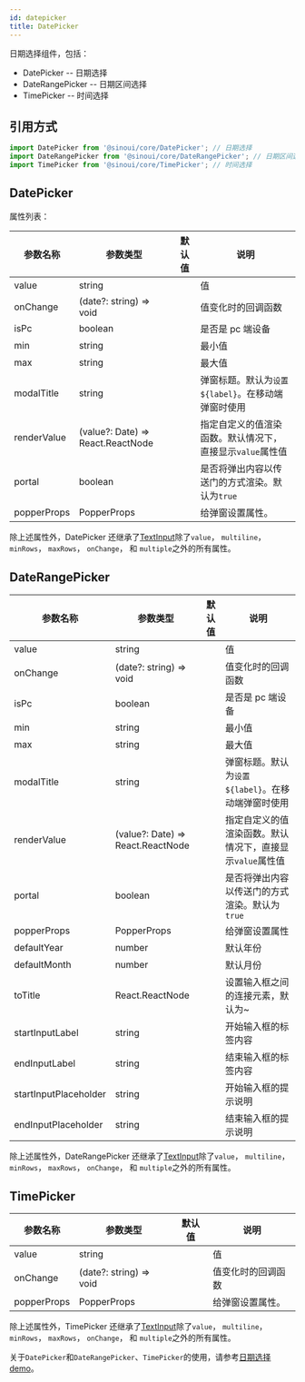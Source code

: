 ```yaml
---
id: datepicker
title: DatePicker
---
```


日期选择组件，包括：

- DatePicker -- 日期选择
- DateRangePicker -- 日期区间选择
- TimePicker -- 时间选择

## 引用方式

```ts
import DatePicker from '@sinoui/core/DatePicker'; // 日期选择
import DateRangePicker from '@sinoui/core/DateRangePicker'; // 日期区间选择
import TimePicker from '@sinoui/core/TimePicker'; // 时间选择
```

## DatePicker

属性列表：

| 参数名称    | 参数类型                          | 默认值 | 说明                                                      |
| ----------- | --------------------------------- | ------ | --------------------------------------------------------- |
| value       | string                            |        | 值                                                        |
| onChange    | (date?: string) => void           |        | 值变化时的回调函数                                        |
| isPc        | boolean                           |        | 是否是 pc 端设备                                          |
| min         | string                            |        | 最小值                                                    |
| max         | string                            |        | 最大值                                                    |
| modalTitle  | string                            |        | 弹窗标题。默认为`设置${label}`。在移动端弹窗时使用        |
| renderValue | (value?: Date) => React.ReactNode |        | 指定自定义的值渲染函数。默认情况下，直接显示`value`属性值 |
| portal      | boolean                           |        | 是否将弹出内容以传送门的方式渲染。默认为`true`            |
| popperProps | PopperProps                       |        | 给弹窗设置属性。                                          |

除上述属性外，DatePicker 还继承了[TextInput](./text-input)除了`value`， `multiline`， `minRows`， `maxRows`， `onChange`， 和 `multiple`之外的所有属性。

## DateRangePicker

| 参数名称              | 参数类型                          | 默认值 | 说明                                                      |
| --------------------- | --------------------------------- | ------ | --------------------------------------------------------- |
| value                 | string                            |        | 值                                                        |
| onChange              | (date?: string) => void           |        | 值变化时的回调函数                                        |
| isPc                  | boolean                           |        | 是否是 pc 端设备                                          |
| min                   | string                            |        | 最小值                                                    |
| max                   | string                            |        | 最大值                                                    |
| modalTitle            | string                            |        | 弹窗标题。默认为`设置${label}`。在移动端弹窗时使用        |
| renderValue           | (value?: Date) => React.ReactNode |        | 指定自定义的值渲染函数。默认情况下，直接显示`value`属性值 |
| portal                | boolean                           |        | 是否将弹出内容以传送门的方式渲染。默认为`true`            |
| popperProps           | PopperProps                       |        | 给弹窗设置属性                                            |
| defaultYear           | number                            |        | 默认年份                                                  |
| defaultMonth          | number                            |        | 默认月份                                                  |  |
| toTitle               | React.ReactNode                   |        | 设置输入框之间的连接元素，默认为~                         |
| startInputLabel       | string                            |        | 开始输入框的标签内容                                      |
| endInputLabel         | string                            |        | 结束输入框的标签内容                                      |
| startInputPlaceholder | string                            |        | 开始输入框的提示说明                                      |
| endInputPlaceholder   | string                            |        | 结束输入框的提示说明                                      |

除上述属性外，DateRangePicker 还继承了[TextInput](./text-input)除了`value`， `multiline`， `minRows`， `maxRows`， `onChange`， 和 `multiple`之外的所有属性。

## TimePicker

| 参数名称    | 参数类型                | 默认值 | 说明               |
| ----------- | ----------------------- | ------ | ------------------ |
| value       | string                  |        | 值                 |
| onChange    | (date?: string) => void |        | 值变化时的回调函数 |
| popperProps | PopperProps             |        | 给弹窗设置属性。   |

除上述属性外，TimePicker 还继承了[TextInput](./text-input)除了`value`， `multiline`， `minRows`， `maxRows`， `onChange`， 和 `multiple`之外的所有属性。

关于`DatePicker`和`DateRangePicker`、`TimePicker`的使用，请参考[日期选择 demo](../components/datepicker)。
